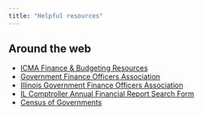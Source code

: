 ```yaml
---
title: "Helpful resources"
---
```


## Around the web
* [ICMA Finance & Budgeting Resources](https://icma.org/topic-search/finance-%26-budgeting?page=1&grid_enabled=1)
* [Government Finance Officers Association](https://gfoa.org/)
* [Illinois Government Finance Officers Association](https://www.igfoa.org/)
* [IL Comptroller Annual Financial Report Search Form](https://illinoiscomptroller.gov/financial-data/local-government-division/local-government-data/searchform/?SearchType=AFRSearch)
* [Census of Governments](https://www.census.gov/programs-surveys/cog.html)